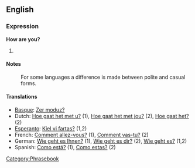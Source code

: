 ==English==
===Expression===
'''How are you?'''

# {{substub}}

====Notes====
:For some languages a difference is made between polite and casual forms.

====Translations====
*[[Basque]]: [[Zer moduz?]]
*Dutch: [[Hoe gaat het met u?]] (1), [[Hoe gaat het met jou?]] (2), [[Hoe gaat het?]] (2)
*[[Esperanto]]: [[Kiel vi fartas?]] (1,2)
*French: [[Comment allez-vous?]] (1), [[Comment vas-tu?]] (2)
*German: [[Wie geht es Ihnen?]] (1), [[Wie geht es dir?]] (2), [[Wie geht es?]] (1,2)
*Spanish: [[Como está?]] (1), [[Como estas?]] (2)

[[Category:Phrasebook]]
